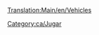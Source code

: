[[Translation:Main/en/Vehicles]]{{en/-}}
{{en/Bilingual box| ca
| Aquí apereixen articles relatius al vehicles, en general.

Pot llegir l'article sobre [[Main/ca/vehicles|vehicles]] per a obtindre més informació.
| ''Articles relating to vehicles in general are here.''

''This is a list of Vehicles. Read the main article for an explanation of the concept of Vehicles.''}}

[[Category:ca/Jugar]]
